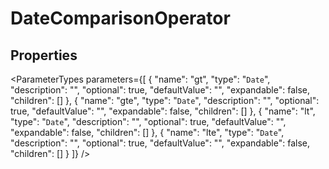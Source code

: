 
# DateComparisonOperator

## Properties

<ParameterTypes parameters={[
  {
    "name": "gt",
    "type": "`Date`",
    "description": "",
    "optional": true,
    "defaultValue": "",
    "expandable": false,
    "children": []
  },
  {
    "name": "gte",
    "type": "`Date`",
    "description": "",
    "optional": true,
    "defaultValue": "",
    "expandable": false,
    "children": []
  },
  {
    "name": "lt",
    "type": "`Date`",
    "description": "",
    "optional": true,
    "defaultValue": "",
    "expandable": false,
    "children": []
  },
  {
    "name": "lte",
    "type": "`Date`",
    "description": "",
    "optional": true,
    "defaultValue": "",
    "expandable": false,
    "children": []
  }
]} />
